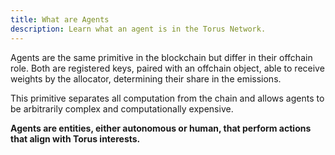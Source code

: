 ```yaml
---
title: What are Agents
description: Learn what an agent is in the Torus Network.
---
```



Agents are the same primitive in the blockchain but differ in their offchain role.
Both are registered keys, paired with an offchain object, able to receive weights by the allocator, determining their share in the emissions. 

This primitive separates all computation from the chain and allows agents to be arbitrarily complex and computationally expensive.

**Agents are entities, either autonomous or human, that perform actions that align with Torus interests.**

<CardGrid>
  <LinkCard
    title="Register an Agent"
    href="/agents/register-a-agent"
    description="To learn how to register an agent on the v0 mainnet."
  />
  <LinkCard
    title="Connect to an Agent"
    href="/agents/connect-to-a-agent"
    description="To learn how to connect to an agent on the v0 mainnet."
  />
</CardGrid>
